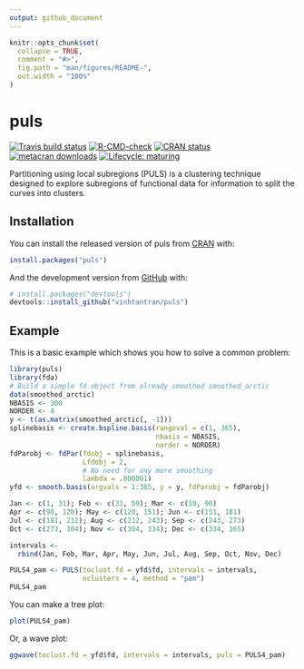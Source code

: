```yaml
---
output: github_document
---
```


<!-- README.md is generated from README.Rmd. Please edit that file -->

```r
knitr::opts_chunk$set(
  collapse = TRUE,
  comment = "#>",
  fig.path = "man/figures/README-",
  out.width = "100%"
)
```

# puls

<!-- badges: start -->
[![Travis build status](https://travis-ci.com/vinhtantran/puls.svg?branch=master)](https://travis-ci.com/vinhtantran/puls)
[![R-CMD-check](https://github.com/vinhtantran/puls/workflows/R-CMD-check/badge.svg)](https://github.com/vinhtantran/puls/actions)
[![CRAN status](https://www.r-pkg.org/badges/version/puls)](https://CRAN.R-project.org/package=puls)
[![metacran downloads](https://cranlogs.r-pkg.org/badges/puls)](https://cran.r-project.org/package=puls)
[![Lifecycle: maturing](https://img.shields.io/badge/lifecycle-maturing-blue.svg)](https://www.tidyverse.org/lifecycle/#maturing)
<!-- badges: end -->

Partitioning using local subregions (PULS) is a clustering technique designed to explore subregions of functional data for information to split the curves into clusters.

## Installation

You can install the released version of puls from [CRAN](https://CRAN.R-project.org) with:

``` r
install.packages("puls")
```

And the development version from [GitHub](https://github.com/) with:

``` r
# install.packages("devtools")
devtools::install_github("vinhtantran/puls")
```
## Example

This is a basic example which shows you how to solve a common problem:

```r
library(puls)
library(fda)
# Build a simple fd object from already smoothed smoothed_arctic
data(smoothed_arctic)
NBASIS <- 300
NORDER <- 4
y <- t(as.matrix(smoothed_arctic[, -1]))
splinebasis <- create.bspline.basis(rangeval = c(1, 365),
                                    nbasis = NBASIS,
                                    norder = NORDER)
fdParobj <- fdPar(fdobj = splinebasis,
                  Lfdobj = 2,
                  # No need for any more smoothing
                  lambda = .000001)
yfd <- smooth.basis(argvals = 1:365, y = y, fdParobj = fdParobj)

Jan <- c(1, 31); Feb <- c(31, 59); Mar <- c(59, 90)
Apr <- c(90, 120); May <- c(120, 151); Jun <- c(151, 181)
Jul <- c(181, 212); Aug <- c(212, 243); Sep <- c(243, 273)
Oct <- c(273, 304); Nov <- c(304, 334); Dec <- c(334, 365)

intervals <-
  rbind(Jan, Feb, Mar, Apr, May, Jun, Jul, Aug, Sep, Oct, Nov, Dec)

PULS4_pam <- PULS(toclust.fd = yfd$fd, intervals = intervals,
                  nclusters = 4, method = "pam")
PULS4_pam
```

You can make a tree plot:

```r
plot(PULS4_pam)
```

Or, a wave plot:

```r
ggwave(toclust.fd = yfd$fd, intervals = intervals, puls = PULS4_pam)
```

